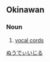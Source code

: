 ==Okinawan==

===Noun===
{{head|ryu|noun|hiragana|ぬーでぃーじる|romaji|nūdījiru}}

# [[vocal cords]]

[[Category:ryu:Anatomy|ぬうでぃいじる]]
